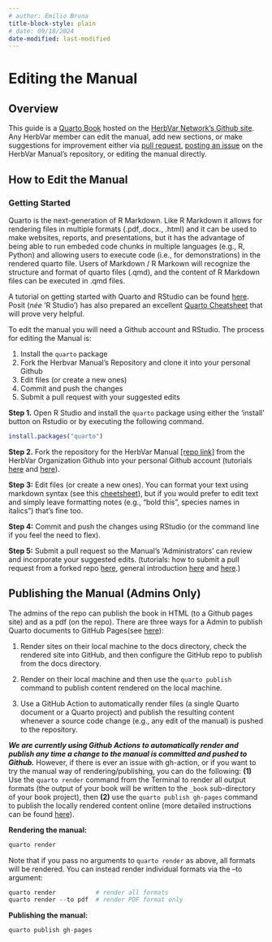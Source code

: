 ```yaml
---
# author: Emilio Bruna
title-block-style: plain
# date: 09/18/2024
date-modified: last-modified
---
```


# Editing the Manual  {#sec-manual}

## Overview

This guide is a [Quarto Book](https://quarto.org/docs/books) hosted on the [HerbVar Network's Github site](https://github.com/HerbVar-Network). Any HerbVar member can edit the manual, add new sections, or make suggestions for improvement either via [pull request](https://github.com/HerbVar-Network/project_manual/pulls), [posting an issue](https://github.com/HerbVar-Network/project_manual/issues) on the HerbVar Manual's repository, or editing the manual directly. 

## How to Edit the Manual 

### Getting Started

Quarto is the next-generation of R Markdown. Like R Markdown it allows for rendering files in multiple formats (.pdf,.docx., .html) and it can be used to make websites, reports, and presentations, but it has the advantage of being able to run embeded code chunks in multiple languages (e.g., R, Python) and allowing users to execute code (i.e., for demonstrations) in the rendered quarto file. Users of Markdown / R Markown will recognize the structure and format of quarto files (.qmd), and the content of R Markdown files can be executed in .qmd files. 

::: {.callout-tip}

A tutorial on getting started with Quarto and RStudio can be found [here](https://quarto.org/docs/get-started/hello/rstudio.html). Posit (_née_ 'R Studio') has also prepared an excellent [Quarto Cheatsheet](https://rstudio.github.io/cheatsheets/html/quarto.html) that will prove very helpful.

:::




To edit the manual you will need a Github account and RStudio. The process for editing the Manual is:

1. Install the `quarto` package
1. Fork the Herbvar Manual's Repository and clone it into your personal Github
1. Edit files (or create a new ones)
1. Commit and push the changes
1. Submit a pull request with your suggested edits



**Step 1.** Open R Studio and install the `quarto` package using either the 'install' button on Rstudio or by executing the following command.

```.r
install.packages("quarto")
```

**Step 2.** Fork the repository for the HerbVar Manual [[repo link]](https://github.com/HerbVar-Network/herbvar_manual) from the HerbVar Organization Github into your personal Github account (tutorials [here](https://github.com/rstats-tln/fork-and-clone-repo) and  [here](https://datacarpentry.org/rr-version-control/03-git-in-rstudio/)).

**Step 3:** Edit files (or create a new ones). You can format your text using markdown syntax (see this [cheetsheet](https://rstudio.github.io/cheatsheets/html/rmarkdown.html)), but if you would prefer to edit text and simply leave formatting notes (e.g., "bold this", species names in italics") that's fine too.

**Step 4:** Commit and push the changes using RStudio (or the command line if you feel the need to flex).

**Step 5:** Submit a pull request so the Manual's 'Administrators' can review and incorporate your suggested edits. (tutorials: how to submit a pull request from a forked repo [here](https://docs.github.com/en/pull-requests/collaborating-with-pull-requests/proposing-changes-to-your-work-with-pull-requests/creating-a-pull-request-from-a-fork),  general introduction [here](https://docs.github.com/en/pull-requests/collaborating-with-pull-requests/proposing-changes-to-your-work-with-pull-requests/creating-a-pull-request) and [here](https://gcapes.github.io/swc-pr-tutorial/01-git-collaboration/index.html).)


## Publishing the Manual (Admins Only)

The admins of the repo can publish the book in HTML (to a Github pages site) and as a pdf (on the repo). There are three ways for a Admin to publish Quarto documents to GitHub Pages(see [here](https://quarto.org/docs/publishing/github-pages.html)):

1. Render sites on their local machine to the docs directory, check the rendered site into GitHub, and then configure the GitHub repo to publish from the docs directory.

2. Render on their local machine and then use the `quarto publish` command to publish content rendered on the local machine.

3. Use a GitHub Action to automatically render files (a single Quarto document or a Quarto project) and publish the resulting content whenever a source code change (e.g., any edit of the manual) is pushed to the repository.

**_We are currently using Github Actions to automatically render and publish any time a change to the manual is committed and pushed to Github._**  However, if there is ever an issue with gh-action, or if you want to try the manual way of rendering/publishing, you can do the following: **(1)** Use the `quarto render` command from the Terminal to render all output formats (the output of your book will be written to the `_book` sub-directory of your book project), then **(2)** use the `quarto publish gh-pages` command to publish the locally rendered content online (more detailed instructions can be found [here](https://quarto.org/docs/books/)).

**Rendering the  manual:**

```.r
quarto render
```

Note that if you pass no arguments to `quarto render` as above, all formats will be rendered. You can instead render individual formats via the --to argument:

```.r

quarto render           # render all formats
quarto render --to pdf  # render PDF format only

```
**Publishing the  manual:**
```.r
quarto publish gh-pages
```
